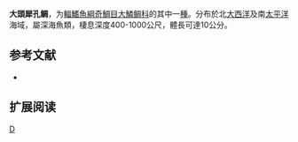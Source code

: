 {{Speciesbox 
| genus = Poromitra
| species = capito
| image = Poromitra capito.jpg
| status = NE
| status_system = IUCN3.1
| authority = Goode & Bean, 1883
| synonyms = *''Lophocephalus anthrax''<br /><small>Osório, 1906</small>
*''Melamphaes triceratops''<br /><small>Roule & Angel, 1933</small>
*''Poromitra triceratops''<br /><small>Roule & Angel, 1933</small>
}}

'''大頭犀孔鲷'''，为[[輻鰭魚綱|輻鰭魚綱]][[奇鯛目|奇鯛目]][[大鱗鲷科|大鱗鲷科]]的其中一[[種|種]]。分布於北[[大西洋|大西洋]]及南[[太平洋|太平洋]]海域，屬深海魚類，棲息深度400-1000公尺，體長可達10公分。

== 参考文献 ==
*{{FishBase_species|genus=Poromitra|species=capito|year=2011|month=12}}

== 扩展阅读 ==
{{refbegin}}
{{wikispecies-inline|Poromitra capito|大頭犀孔鲷}}
{{refend}}
{{Taxonbar|from=Q2747821}}

[[Category:犀孔鲷属|D]]


{{Fish-stub}}